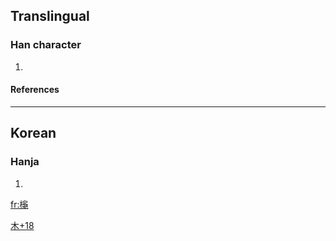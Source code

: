 ==Translingual==
===Han character===
{{Han char|rn=75|rad=木|as=18|sn=22|four=|canj=木竹月尸 (DHBS), 木弓X山 (DNXU)}}
# {{defn|Han|sort=木18}}
====References====
{{Han ref|kx=0562.101|dj=0950.330|hdz=21323.151|uh=6AF7|ud=27383}}

----
==Korean==
===Hanja===
{{ko-hanja|hangeul=[[귀]]|eumhun=|rv=gwi|mr=kwi|y=kwi}}
# {{defn|Korean}}



[[Category:Korean-only CJKV Characters|木+18]]

[[fr:櫷]]